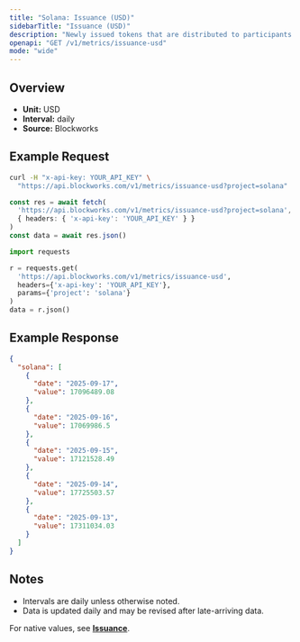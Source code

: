 ```yaml
---
title: "Solana: Issuance (USD)"
sidebarTitle: "Issuance (USD)"
description: "Newly issued tokens that are distributed to participants (such as validators, miners, or stakers) as compensation for participating in consensus."
openapi: "GET /v1/metrics/issuance-usd"
mode: "wide"
---
```


## Overview

- **Unit:** USD
- **Interval:** daily
- **Source:** Blockworks

## Example Request

<CodeGroup>

```bash cURL
curl -H "x-api-key: YOUR_API_KEY" \
  "https://api.blockworks.com/v1/metrics/issuance-usd?project=solana"
```

```typescript TypeScript
const res = await fetch(
  'https://api.blockworks.com/v1/metrics/issuance-usd?project=solana',
  { headers: { 'x-api-key': 'YOUR_API_KEY' } }
)
const data = await res.json()
```

```python Python
import requests

r = requests.get(
  'https://api.blockworks.com/v1/metrics/issuance-usd',
  headers={'x-api-key': 'YOUR_API_KEY'},
  params={'project': 'solana'}
)
data = r.json()
```

</CodeGroup>

## Example Response

```json
{
  "solana": [
    {
      "date": "2025-09-17",
      "value": 17096489.08
    },
    {
      "date": "2025-09-16",
      "value": 17069986.5
    },
    {
      "date": "2025-09-15",
      "value": 17121528.49
    },
    {
      "date": "2025-09-14",
      "value": 17725503.57
    },
    {
      "date": "2025-09-13",
      "value": 17311034.03
    }
  ]
}
```

## Notes
- Intervals are daily unless otherwise noted.
- Data is updated daily and may be revised after late-arriving data.

<Note>For native values, see **[Issuance](./issuance)**.</Note>